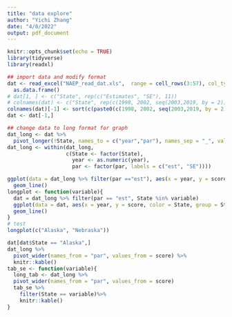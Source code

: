 ```yaml
---
title: "data explore"
author: "Yichi Zhang"
date: "4/8/2022"
output: pdf_document
---
```


```r
knitr::opts_chunk$set(echo = TRUE)
library(tidyverse)
library(readxl)
```

```r
## import data and modify format
dat <- read_excel("NAEP_read_dat.xls",  range = cell_rows(3:57), col_types = c("guess", rep("numeric",22)))%>%
  as.data.frame()
# dat[1, ] <- c("State", rep(c("Estimates", "SE"), 11))
# colnames(dat) <- c("State", rep(c(1998, 2002, seq(2003,2019, by = 2)), each = 2))
colnames(dat)[-1] <- sort(c(paste0(c(1998, 2002, seq(2003,2019, by = 2)), "_est"), paste0(c(1998, 2002, seq(2003,2019, by = 2)), "_SE")))
dat <- dat[-1,]
```

```r
## change data to long format for graph
dat_long <- dat %>%
  pivot_longer(!State, names_to = c("year","par"), names_sep = "_", values_to = "score")
dat_long <- within(dat_long,
                   c(State <- factor(State),
                     year <- as.numeric(year),
                     par <- factor(par, labels = c("est", "SE"))))
```

```r
ggplot(data = dat_long %>% filter(par =="est"), aes(x = year, y = score, color = State, group = State)) +
  geom_line()
longplot <- function(variable){
  dat = dat_long %>% filter(par == "est", State %in% variable)
  ggplot(data = dat, aes(x = year, y = score, color = State, group = State)) +
  geom_line()
}
# test 
longplot(c("Alaska", "Nebraska"))
```

```r
dat[dat$State == "Alaska",]
dat_long %>%
  pivot_wider(names_from = "par", values_from = score) %>%
  knitr::kable()
tab_se <- function(variable){
  long_tab <- dat_long %>%
  pivot_wider(names_from = "par", values_from = score) 
  tab_se %>% 
    filter(State == variable)%>%
    knitr::kable()
}
```


